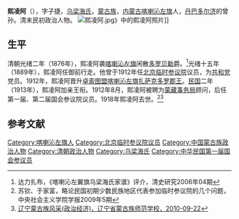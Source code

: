 {{Infobox Officeholder
|姓名=熙凌阿
|圖像=File:熙凌阿_(參議員).jpg
|圖像大小=200px
|圖像說明=  
| 字       = 
| 號       = 
| 別名     = 
| 出生名   = 
| 出生日期 = 
| 出生地點 = 
| 逝世日期 = 
| 逝世地點 = 
| 死因     = 
| 墓地     = 
| 墓地座標 = 
| 籍貫     = 
| 國籍     = 
| 公民權   = 
| 政黨     = 
| 其他政黨 = 
| 身高     = 
| 配偶     = 
| 伴侶     = 
| 兒女     = 
| 父母     = 
| 親屬     = 
| 居住地   = 
| 學歷     = 
| 母校     = 
| 職業     = 
| 專業     = 
| 知名原因 = 
| 著作     = 
| 宗教信仰 = 
| 獲獎     = 
| 簽名     = 
| 腳註     = 
}}
'''熙凌阿'''（{{bd|1852年||1918年|}}），字子捷，[[乌梁海氏|乌梁海氏]]，[[蒙古族|蒙古族]]，[[内蒙古|内蒙古]][[喀喇沁左旗|喀喇沁左旗]]人，[[丹巴多尔济|丹巴多尔济]]的曾孙。清末民初政治人物。
[[File:熙凌阿.jpg|thumb]]》中的熙凌阿照片]]
==生平==
清朝光绪二年（1876年），熙凌阿袭[[喀喇沁左旗|喀喇沁左旗]]闲散[[多罗贝勒|多罗贝勒]]爵。<ref>达力扎布，《喀喇沁左翼旗乌梁海氏家谱》评介，清史研究2006年04期</ref>光绪十五年（1889年），熙凌阿任御前行走。他曾于1912年任[[北京临时参议院|北京临时参议院]]议员，为[[共和党_(中国)|共和党]]党员。1912年，熙凌阿晋升[[卓索图盟|卓索图盟]][[喀喇沁左旗|喀喇沁左旗]][[扎萨克|扎萨克]][[多罗郡王|多罗郡王]]。[[民国纪元|民国]]二年（1913年），熙凌阿加亲王衔。1912年8月，熙凌阿被聘为[[蒙藏事务局|蒙藏事务局]]顾问，后任第一届、第二届国会参议院议员。1918年熙凌阿去世。<ref name=suqin>苏钦、于家富，略论民国初期少数民族地区代表参加临时参议院的几个问题， 中央社会主义学院学报2009年5期</ref><ref>[http://lnms.cn/news_view.asp?newsid=178 辽宁蒙古族风采(政治经济)，辽宁省蒙古族师范学校，2010-09-22]{{dead link|date=2018年3月 |bot=InternetArchiveBot |fix-attempted=yes }}</ref>

==参考文献==
{{reflist}}
{{中華民國第二屆國會參議院議員}}
[[Category:喀喇沁左旗人|Category:喀喇沁左旗人]]
[[Category:北京临时参议院议员|Category:北京临时参议院议员]]
[[Category:中国蒙古族政治人物|Category:中国蒙古族政治人物]]
[[Category:清朝政治人物|Category:清朝政治人物]]
[[Category:乌梁海氏|Category:乌梁海氏]]
[[Category:中华民国第一届国会参议员|Category:中华民国第一届国会参议员]]